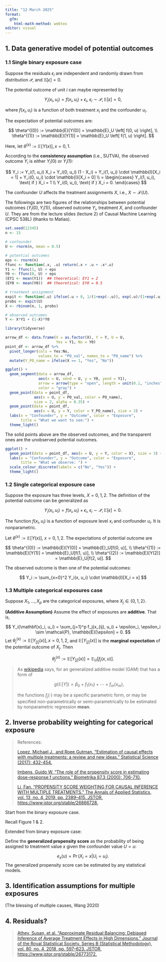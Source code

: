 ```yaml
---
title: "12 March 2025"
format: 
  gfm:
    html-math-method: webtex
editor: visual
---
```


## 1. Data generative model of potential outcomes

### 1.1 Single binary exposure case

Suppose the residuals $\epsilon_i$ are independent and randomly drawn from distribution $\mathcal{P}$, and $\mathbb{E}[\epsilon] = 0$.

The potential outcome of unit $i$ can maybe represented by

$$
Y_i(x_i, u_i) = f(x_i, u_i) + \epsilon_i, \ \epsilon_i \sim \mathcal{P}, \mathbb{E}[\epsilon] = 0,
$$

where $f(x_i, u_i)$ is a function of both treatment $x_i$ and the confounder $u_i$.

The expectation of potential outcomes are:

$$
\theta^{(0)} := \mathbb{E}[Y(0)] = \mathbb{E}_U \left[ f(0, u) \right], \\
\theta^{(1)} := \mathbb{E}[Y(1)] = \mathbb{E}_U \left[ f(1, u) \right]. 
$$

Here, let $\theta^{(x)} := \mathbb{E}[Y(x)], \, x = 0,1$.

According to the **consistency assumption** (i.e., SUTVA), the observed outcome $Y_i$ is either $Y_i(0)$ or $Y_i(1)$:

$$
Y_i := Y_i(1, u_i) X_i + Y_i(0, u_i) (1 - X_i) = Y_i(1, u_i) \cdot \mathbb{I}[X_i = 1] + Y_i(0, u_i) \cdot \mathbb{I}[X_i = 0] \\
= \begin{cases}
Y_i(1, u_i), \text{ if } X_i = 1 \\
Y_i(0, u_i), \text{ if } X_i = 0.
\end{cases}
$$

The confounder $U$ affects the treatment assignments $X$, i.e., $X \sim \mathcal{F}(U)$.

The followings are two figures of the relationships between potential outcomes $(Y_i(0), Y_i(1))$, observed outcome $Y_i$, treatment $X$, and confounder $U$. They are from the lecture slides (lecture 2) of Causal Machine Learning (CPSC 538L) (thanks to Matias).

```r
set.seed(12345)
n <- 15

# confounder
U <- rnorm(n, mean = 0.5)

# potential outcomes
eps <- rnorm(n)
ffunc <- function(.x, .u) return(.x + .u + .x*.u)
Y1 <- ffunc(1, U) + eps
Y0 <- ffunc(0, U) + eps
(EY1 <- mean(Y1))  ## theoretical: EY1 = 2
(EY0 <- mean(Y0))  ## theoretical: EY0 = 0.5

# treatment assignment
expit <- function(.u) ifelse(.u > 0, 1/(1+exp(-.u)), exp(.u)/(1+exp(.u)))
probs <- expit(U)
X <- rbinom(n, 1, probs)

# observed outcomes
Y <- X*Y1 + (1-X)*Y0
```

```r
library(tidyverse)

arrow_df <- data.frame(X = as.factor(X), Y = Y, U = U, 
                       Yes = Y1, No = Y0)
point_df <- arrow_df %>% 
  pivot_longer(cols = Yes:No, 
               values_to = "PO_val", names_to = "PO_name") %>% 
  mutate(Y_PO_name = ifelse(X == 1, "Yes", "No"))

ggplot() +
  geom_segment(data = arrow_df, 
               aes(x = U, xend = U, y = Y0, yend = Y1),
               arrow = arrow(type = "open", length = unit(0.1, "inches")),
               color = "gray") +
  geom_point(data = point_df, 
             aes(x = U, y = PO_val, color = PO_name), 
             size = 2, alpha = 0.35) + 
  geom_point(data = point_df, 
             aes(x = U, y = Y, color = Y_PO_name), size = 3) +
  labs(x = "Confounder", y = "Outcome", color = "Exposure", 
       title = "What we want to see:") + 
  theme_light()
```

The solid points above are the observed outcomes, and the transparent ones are the unobserved potential outcomes.

```r
ggplot() +
  geom_point(data = point_df, aes(x = U, y = Y, color = X), size = 3) +
  labs(x = "Confounder", y = "Outcome", color = "Exposure", 
       title = "What we observe: ") + 
  scale_colour_discrete(labels = c("No", "Yes")) + 
  theme_light()
```

### 1.2 Single categorical exposure case

Suppose the exposure has three levels, $X=0, 1, 2$. The definition of the potential outcome can be generalized as

$$
Y_i(x_i, u_i) = f(x_i, u_i) + \epsilon_i, \ \epsilon_i \sim \mathcal{P}, \mathbb{E}[\epsilon] = 0.
$$

The function $f(x_i,u_i)$ is a function of exposure level $x_i$ and confounder $u_i$. It is nonparametric.

Let $\theta^{(x)} := \mathbb{E}[Y(x)], \ x =0, 1, 2$. The expectations of potential outcome are

$$
\theta^{(0)} := \mathbb{E}[Y(0)] = \mathbb{E}_U[f(0, u)], \\
\theta^{(1)} := \mathbb{E}[Y(1)] = \mathbb{E}_U[f(1, u)], \\
\theta^{(2)} := \mathbb{E}[Y(2)] = \mathbb{E}_U[f(2, u)].
$$

The observed outcome is then one of the potential outcomes:

$$
Y_i := \sum_{x=0}^2 Y_i(x, u_i) \cdot \mathbb{I}[X_i = x]
$$

### 1.3 Multiple categorical exposures case

Suppose $X_1, \ldots, X_p$ are the categorical exposures, where $X_j \in \{0, 1, 2\}$.

**(Additive Assumption)** Assume the effect of exposures are **additive**. That is,

$$
Y_i(\mathbf{x}_i, u_i) = \sum_{j=1}^p f_j(x_{ij}, u_i) + \epsilon_i, \epsilon_i \sim \mathcal{P}, \mathbb{E}[\epsilon] = 0.
$$Let $\theta_j^{(x)}:= \mathbb{E}[Y_{[j]}(x)], x =0, 1, 2$, and $\mathbb{E}[Y_{[j]}(x)]$ is the **marginal expectation** of the potential outcome of $X_j$. Then

$$
\theta_j^{(x)} := \mathbb{E}\left[Y_{[j]}(x) \right] = \mathbb{E}_U[f_j(x, u)].
$$

> As [wikipedia](https://en.wikipedia.org/wiki/Generalized_additive_model#:~:text=In%20statistics%2C%20a%20generalized%20additive,inference%20about%20these%20smooth%20functions.) says, for an generalized additive model (GAM) that has a form of
>
> $$
> g(\mathbb{E}[Y]) = \beta_0 + f_1(x_1) + \cdots + f_m(x_m), 
> $$
>
> the functions $f_j(\cdot)$ may be a specific parametric form, or may be specified non-parametrically or semi-parametrically to be estimated by nonparametric regression **mean**.

## 2. Inverse probability weighting for categorical exposure

> References:
>
> [Lopez, Michael J., and Roee Gutman. "Estimation of causal effects with multiple treatments: a review and new ideas." Statistical Science (2017): 432-454.](https://www.jstor.org/stable/26408300?casa_token=-5_OEfHq7BIAAAAA%3AeZdAbpuGv07p6R1mlxMgjHXojX89-Drz306yXzS4h3c06roPs-sxydq7Ga4wII4ctjiyqBq4-M6Oq27pjbk4MxgJMKQlCmUhEtMWwr-5tz_OIkeB0kim&seq=1)
>
> [Imbens, Guido W. "The role of the propensity score in estimating dose-response f unctions." Biometrika 87.3 (2000): 706-710.](https://www.jstor.org/stable/2673642)
>
> [Li, Fan. “PROPENSITY SCORE WEIGHTING FOR CAUSAL INFERENCE WITH MULTIPLE TREATMENTS.” The Annals of Applied Statistics, vol. 13, no. 4, 2019, pp. 2389–415. JSTOR, https://www.jstor.org/stable/26866728.](https://www.jstor.org/stable/26866728)

Start from the binary exposure case.

Recall Figure 1 & 2.

Extended from binary exposure case:

Define the **generalized propensity score** as the probability of being assigned to treatment value $x$ given the confounder value $U=u$:

$$
e_x(u) = \operatorname{Pr}(X_i=x|U_i=u_i).
$$The generalized propensity score can be estimated by any statistical models.

## 3. Identification assumptions for multiple exposures

(The blessing of multiple causes, Wang 2020)

## 4. Residuals?

> [Athey, Susan, et al. “Approximate Residual Balancing: Debiased Inference of Average Treatment Effects in High Dimensions.” Journal of the Royal Statistical Society. Series B (Statistical Methodology), vol. 80, no. 4, 2018, pp. 597–623. JSTOR, https://www.jstor.org/stable/26773172.](https://www.jstor.org/stable/26773172)
